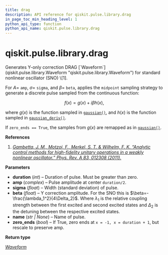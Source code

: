 ```yaml
---
title: drag
description: API reference for qiskit.pulse.library.drag
in_page_toc_min_heading_level: 1
python_api_type: function
python_api_name: qiskit.pulse.library.drag
---
```


<span id="qiskit-pulse-library-drag" />

# qiskit.pulse.library.drag

<Function id="qiskit.pulse.library.drag" github="https://github.com/qiskit/qiskit/tree/stable/0.24/qiskit/pulse/library/discrete.py" signature="drag(duration, amp, sigma, beta, name=None, zero_ends=True)">
  Generates Y-only correction DRAG [`Waveform`](qiskit.pulse.library.Waveform "qiskit.pulse.library.Waveform") for standard nonlinear oscillator (SNO) \[1].

  For $A=$ `amp`, $\sigma=$ `sigma`, and $\beta=$ `beta`, applies the `midpoint` sampling strategy to generate a discrete pulse sampled from the continuous function:

  $$
  f(x) = g(x) + i \beta h(x),
  $$

  where $g(x)$ is the function sampled in [`gaussian()`](qiskit.pulse.library.gaussian "qiskit.pulse.library.gaussian"), and $h(x)$ is the function sampled in [`gaussian_deriv()`](qiskit.pulse.library.gaussian_deriv "qiskit.pulse.library.gaussian_deriv").

  If `zero_ends == True`, the samples from $g(x)$ are remapped as in [`gaussian()`](qiskit.pulse.library.gaussian "qiskit.pulse.library.gaussian").

  **References**

  1.  [*Gambetta, J. M., Motzoi, F., Merkel, S. T. & Wilhelm, F. K. “Analytic control methods for high-fidelity unitary operations in a weakly nonlinear oscillator.” Phys. Rev. A 83, 012308 (2011).*](http://dx.doi.org/10.1103/PhysRevA.83.012308)

  **Parameters**

  *   **duration** (*int*) – Duration of pulse. Must be greater than zero.
  *   **amp** (*complex*) – Pulse amplitude at center `duration/2`.
  *   **sigma** (*float*) – Width (standard deviation) of pulse.
  *   **beta** (*float*) – Y correction amplitude. For the SNO this is $\beta=-\frac{\lambda_1^2}{4\Delta_2}$. Where $\lambda_1$ is the relative coupling strength between the first excited and second excited states and $\Delta_2$ is the detuning between the respective excited states.
  *   **name** (*str | None*) – Name of pulse.
  *   **zero\_ends** (*bool*) – If True, zero ends at `x = -1, x = duration + 1`, but rescale to preserve amp.

  **Return type**

  [*Waveform*](qiskit.pulse.library.Waveform "qiskit.pulse.library.waveform.Waveform")
</Function>

